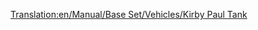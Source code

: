 [[Translation:en/Manual/Base Set/Vehicles/Kirby Paul Tank]]
{{en/Trains|Image=[[File:en/Kirbypaultank.png]]
|Cost=£8,203 ($16.462)
|Speed=64 km/h (40 mph)
|Weight=47 t
|Power=300 hp (223 kW)
|Annual=£820 ($1.640)
|Designed=1925
|Lifespan=15
|Capacity=N/A
|Description=The Kirby-Paul Tank is among the engines available when the game starts. It's cheap and has very low speed and power. Upgrade away from these as soon as time and money permit it.
|Real-life=Collett Pannier Tank, most specifically, the [http://en.wikipedia.org/wiki/GWR_5700_Class GWR 5700 Class].
}}
